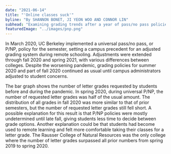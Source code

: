 ```yaml
---
date: "2021-06-14"
title: "'Online classes suck'"
byline: "By SHANNON BONET, JI YEON WOO AND CONNOR LIN"
subhead: "Examining grading trends after a year of pass/no pass policies"
featuredImage: "../images/pnp.png"
---
```



In March 2020, UC Berkeley implemented a universal pass/no pass, or P/NP, policy for the semester,
setting a campus precedent for an adjusted grading system during remote schooling. Adjustments were
extended through fall 2020 and spring 2021, with various differences between colleges. Despite the
worsening pandemic, grading policies for summer 2020 and part of fall 2020 continued as usual until
campus administrators adjusted to student concerns.

The bar graph shows the number of letter grades requested by students before and during the pandemic.
In spring 2020, during universal P/NP, the number of requested letter grades was half of the usual
amount. The distribution of all grades in fall 2020 was more similar to that of prior semesters, but
the number of requested letter grades still fell short. A possible explanation for this result is that
P/NP policies were mostly undetermined until late fall, giving students less time to decide between grade
options. Another explanation could be that students had become used to remote learning and felt more
comfortable taking their classes for a letter grade. The Rausser College of Natural Resources was the
only college where the number of letter grades surpassed all prior numbers from spring 2019 to spring 2020.

<LineChart />
